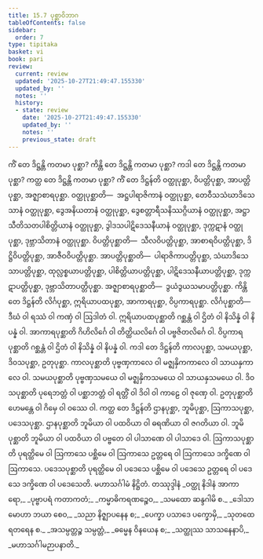 ```yaml
---
title: 15.7 ပုစ္ဆာဝိဘာဂ
tableOfContents: false
sidebar:
  order: 7
type: tipitaka
basket: vi
book: pari
review:
  current: review
  updated: '2025-10-27T21:49:47.155330'
  updated_by: ''
  notes: ''
  history:
  - state: review
    date: '2025-10-27T21:49:47.155330'
    updated_by: ''
    notes: ''
    previous_state: draft
---
```



<ReviewStatus review={frontmatter.review} showDetails={true} />

<HypothesisAnnotation frontmatter={frontmatter} />

<DynamicBreadcrumb />

<Division number="398" book="pari" e="ch" v="5" p="300">

<Paragraph number="1870" book="pari">
ကိံ တေ ဒိဋ္ဌန္တိ ကတမာ ပုစ္ဆာ? ကိန္တိ တေ ဒိဋ္ဌန္တိ ကတမာ ပုစ္ဆာ? ကဒါ တေ ဒိဋ္ဌန္တိ ကတမာ ပုစ္ဆာ? ကတ္ထ တေ ဒိဋ္ဌန္တိ ကတမာ ပုစ္ဆာ?
</Paragraph>

</Division>
<Division number="399" book="pari" e="ch" v="5" p="300">

<Paragraph number="1871" book="pari">
<Emphasis>ကိံ တေ ဒိဋ္ဌန်</Emphasis>တိ ဝတ္ထုပုစ္ဆာ, ဝိပတ္တိပုစ္ဆာ, အာပတ္တိပုစ္ဆာ, အဇ္ဈာစာရပုစ္ဆာ. ဝတ္ထုပုစ္ဆာတိ—  အဋ္ဌပါရာဇိကာနံ ဝတ္ထုပုစ္ဆာ, တေဝီသသံဃာဒိသေသာနံ ဝတ္ထုပုစ္ဆာ, ဒွေအနိယတာနံ ဝတ္ထုပုစ္ဆာ, ဒွေစတ္တာရီသနိဿဂ္ဂိယာနံ ဝတ္ထုပုစ္ဆာ, အဋ္ဌာသီတိသတပါစိတ္တိယာနံ ဝတ္ထုပုစ္ဆာ, ဒွါဒသပါဋိဒေသနီယာနံ ဝတ္ထုပုစ္ဆာ, ဒုက္ကဋာနံ ဝတ္ထုပုစ္ဆာ, ဒုဗ္ဘာသိတာနံ ဝတ္ထုပုစ္ဆာ. ဝိပတ္တိပုစ္ဆာတိ—  သီလဝိပတ္တိပုစ္ဆာ, အာစာရဝိပတ္တိပုစ္ဆာ, ဒိဋ္ဌိဝိပတ္တိပုစ္ဆာ, အာဇီဝဝိပတ္တိပုစ္ဆာ. အာပတ္တိပုစ္ဆာတိ—  ပါရာဇိကာပတ္တိပုစ္ဆာ, သံဃာဒိသေသာပတ္တိပုစ္ဆာ, ထုလ္လစ္စယာပတ္တိပုစ္ဆာ, ပါစိတ္တိယာပတ္တိပုစ္ဆာ, ပါဋိဒေသနီယာပတ္တိပုစ္ဆာ, ဒုက္ကဋာပတ္တိပုစ္ဆာ, ဒုဗ္ဘာသိတာပတ္တိပုစ္ဆာ. အဇ္ဈာစာရပုစ္ဆာတိ—  ဒွယံဒွယသမာပတ္တိပုစ္ဆာ.
</Paragraph>

</Division>
<Division number="400" book="pari" e="ch" v="5" p="300">

<Paragraph number="1872" book="pari">
<Emphasis>ကိန္တိ တေ ဒိဋ္ဌန်</Emphasis>တိ လိင်္ဂပုစ္ဆာ, ဣရိယာပထပုစ္ဆာ, အာကာရပုစ္ဆာ, ဝိပ္ပကာရပုစ္ဆာ. လိင်္ဂပုစ္ဆာတိ—  ဒီဃံ ဝါ ရဿံ ဝါ ကဏှံ ဝါ ဩဒါတံ ဝါ. ဣရိယာပထပုစ္ဆာတိ ဂစ္ဆန္တံ ဝါ ဌိတံ ဝါ နိသိန္နံ ဝါ နိပန္နံ ဝါ. အာကာရပုစ္ဆာတိ ဂိဟိလိင်္ဂေ ဝါ တိတ္ထိယလိင်္ဂေ ဝါ ပဗ္ဗဇိတလိင်္ဂေ ဝါ. ဝိပ္ပကာရပုစ္ဆာတိ ဂစ္ဆန္တံ ဝါ ဌိတံ ဝါ နိသိန္နံ ဝါ နိပန္နံ ဝါ.
</Paragraph>

</Division>
<Division number="401" book="pari" e="ch" v="5" p="301">

<Paragraph number="1873" book="pari">
<Emphasis>ကဒါ တေ ဒိဋ္ဌန်</Emphasis>တိ ကာလပုစ္ဆာ, သမယပုစ္ဆာ, ဒိဝသပုစ္ဆာ, ဥတုပုစ္ဆာ. ကာလပုစ္ဆာတိ ပုဗ္ဗဏှကာလေ ဝါ မဇ္ဈနှိကကာလေ ဝါ သာယနှကာလေ ဝါ. သမယပုစ္ဆာတိ ပုဗ္ဗဏှသမယေ ဝါ မဇ္ဈနှိကသမယေ ဝါ သာယနှသမယေ ဝါ. ဒိဝသပုစ္ဆာတိ ပုရေဘတ္တံ ဝါ ပစ္ဆာဘတ္တံ ဝါ ရတ္တိံ ဝါ ဒိဝါ ဝါ ကာဠေ ဝါ ဇုဏှေ ဝါ. ဥတုပုစ္ဆာတိ ဟေမန္တေ ဝါ ဂိမှေ ဝါ ဝဿေ ဝါ.
</Paragraph>

</Division>
<Division number="402" book="pari" e="ch" v="5" p="301">

<Paragraph number="1874" book="pari">
<Emphasis>ကတ္ထ တေ ဒိဋ္ဌန်</Emphasis>တိ ဌာနပုစ္ဆာ, ဘူမိပုစ္ဆာ, ဩကာသပုစ္ဆာ, ပဒေသပုစ္ဆာ. ဌာနပုစ္ဆာတိ ဘူမိယာ ဝါ ပထဝိယာ ဝါ ဓရဏိယာ ဝါ ဇဂတိယာ ဝါ. ဘူမိပုစ္ဆာတိ ဘူမိယာ ဝါ ပထဝိယာ ဝါ ပဗ္ဗတေ ဝါ ပါသာဏေ ဝါ ပါသာဒေ ဝါ. ဩကာသပုစ္ဆာတိ ပုရတ္ထိမေ ဝါ ဩကာသေ ပစ္ဆိမေ ဝါ ဩကာသေ ဥတ္တရေ ဝါ ဩကာသေ ဒက္ခိဏေ ဝါ ဩကာသေ. ပဒေသပုစ္ဆာတိ ပုရတ္ထိမေ ဝါ ပဒေသေ ပစ္ဆိမေ ဝါ ပဒေသေ ဥတ္တရေ ဝါ ပဒေသေ ဒက္ခိဏေ ဝါ ပဒေသေတိ.

</Paragraph>
</Division>

<Paragraph number="1875" type="center" book="pari">
မဟာသင်္ဂါမံ နိဋ္ဌိတံ.



</Paragraph>

<Paragraph number="1876" type="center" book="pari">
တဿုဒ္ဒါနံ


</Paragraph>

<Paragraph number="1877" type="verses" book="pari">
_ဝတ္ထု နိဒါနံ အာကာရော,_  
_ပုဗ္ဗာပရံ ကတာကတံ;_  
_ကမ္မာဓိကရဏဉ္စေဝ,_  
_သမထော ဆန္ဒဂါမိ စ._  

</Paragraph>

<Paragraph number="1878" type="verses" book="pari">
_ဒေါသာ မောဟာ ဘယာ စေဝ,_  
_သညာ နိဇ္ဈာပနေန စ;_  
_ပေက္ခာ ပသာဒေ ပက္ခောမှိ,_  
_သုတထေရတရေန စ._  

</Paragraph>

<Paragraph number="1879" type="verses" book="pari">
_အသမ္ပတ္တဉ္စ သမ္ပတ္တံ,_  
_ဓမ္မေန ဝိနယေန စ;_  
_သတ္ထုဿ သာသနေနာပိ,_  
_မဟာသင်္ဂါမဉာပနာတိ._
</Paragraph>